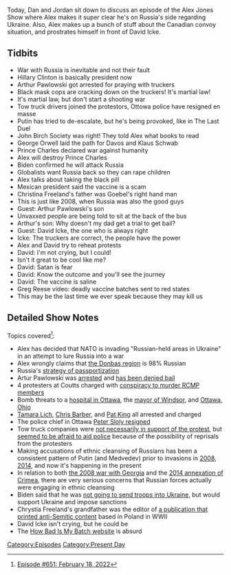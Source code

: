{{DEFAULTSORT:
    #_EPISODE_0651:February 18, 2022
}}{{Episode
    | title           = February 18, 2022
    | caption         = [https://knowledgefight.libsyn.com/651-february-18-2022 Listen to this episode on Libsyn]
    | episodeNumber   = 651
    | length          = 01:46:56
    | airDate         = February 21, 2022
    | coverageDate    = February 18, 2022
    | episodeType     = [[:Category:Present Day|Present Day]]
    | appearance      = [[Hillary Clinton]], [[Arthur Pawlowski]], [[Vladimir Putin]], [[George Orwell]], [[Prince Charles]], [[Christina Freeland]], [[David Icke]], [[Greg Reese]]
    | previousEpisode = [[650: July 17, 2003]]
    | nextEpisode     = [[652: February 21-24, 2022]]
}}

{{Stub}}

Today, Dan and Jordan sit down to discuss an episode of the Alex Jones Show where Alex makes it super clear he's on Russia's side regarding Ukraine.  Also, Alex makes up a bunch of stuff about the Canadian convoy situation, and prostrates himself in front of David Icke.

==Tidbits==

*War with Russia is inevitable and not their fault
*Hillary Clinton is basically president now
*Arthur Pawlowski got arrested for praying with truckers
*Black mask cops are cracking down on the truckers! It's martial law!
*It's martial law, but don't start a shooting war
*Tow truck drivers joined the protestors, Ottowa police have resigned en masse
*Putin has tried to de-escalate, but he's being provoked, like in The Last Duel
*John Birch Society was right! They told Alex what books to read
*George Orwell laid the path for Davos and Klaus Schwab
*Prince Charles declared war against humanity
*Alex will destroy Prince Charles
*Biden confirmed he will attack Russia
*Globalists want Russia back so they can rape children
*Alex talks about taking the black pill
*Mexican president said the vaccine is a scam
*Christina Freeland's father was Goebel's right hand man
*This is just like 2008, when Russia was also the good guys
*Guest: Arthur Pawlowski's son
*Unvaxxed people are being told to sit at the back of the bus
*Arthur's son: Why doesn't my dad get a trial to get bail?
*Guest: David Icke, the one who is always right
*Icke: The truckers are correct, the people have the power
*Alex and David try to reheat protests
*David: I'm not crying, but I could!
*Isn't it great to be cool like me?
*David: Satan is fear
*David: Know the outcome and you'll see the journey
*David: The vaccine is saline
*Greg Reese video: deadly vaccine batches sent to red states
*This may be the last time we ever speak because they may kill us

==Detailed Show Notes==

Topics covered<ref>[https://knowledgefight.com/research/2022/2/20/episode-651-february-18-2022 Episode #651: February 18, 2022]</ref>:

*Alex has decided that NATO is invading "Russian-held areas in Ukraine" in an attempt to lure Russia into a war
*Alex wrongly claims that [https://web.archive.org/web/20111217151026/http://2001.ukrcensus.gov.ua/eng/results/general/nationality/ the Donbas region] is 98% Russian
*Russia's [https://huri.harvard.edu/files/huri/files/idp_report_3_burkhardt_et_al.pdf?m=1642520438 strategy of passportization]
*Artur Pawlowski was [https://www.cbc.ca/news/canada/calgary/pawlowski-charges-bail-denied-coutts-protest-blockade-1.6354354 arrested] and [https://calgaryherald.com/news/crime/street-church-minister-to-remain-behind-bars-pending-trial-for-allegedly-inciting-border-blockade has been denied bail]
*4 protesters at Coutts charged with [https://www.cbc.ca/news/canada/calgary/coutts-protest-charges-laid-court-appearance-bail-1.6352482 conspiracy to murder RCMP members]
*Bomb threats to a [https://o.canada.com/news/local-news/all-clear-given-after-bomb-threat-at-the-ottawa-hospital hospital in Ottawa], the [https://www.cbc.ca/news/canada/windsor/windsor-bomb-threat-arrest-1.6355526 mayor of Windsor], and [https://www.beaconjournal.com/story/news/2022/02/11/akron-area-man-calls-ottawa-ohio-make-bomb-threat-canada/6753322001/ Ottawa, Ohio]
*[https://www.cbc.ca/news/canada/ottawa/tamara-lich-bail-hearing-february-19-1.6358307 Tamara Lich], [https://www.cbc.ca/news/canada/ottawa/convoy-organizers-charged-bail-1.6357263 Chris Barber], and [https://www.cbc.ca/news/canada/ottawa/king-charges-ottawa-police-convoy-1.6358079 Pat King] all arrested and charged
*The police chief in Ottawa [https://www.nytimes.com/live/2022/02/15/world/canada-protests-news Peter Sloly resigned]
*Tow truck companies were [https://www.newsweek.com/canadian-towing-company-ignore-trudeau-order-disrupt-trucker-protests-1679957 not necessarily in support of the protest], but [https://globalnews.ca/news/8625386/canada-convoy-blockades-towing-companies/ seemed to be afraid to aid police] because of the possibility of reprisals from the protesters
*Making accusations of ethnic cleansing of Russians has been a consistent pattern of Putin (and Medvedev) prior to invasions in [https://www.reuters.com/article/idUSLC605039 2008], [https://www.cbc.ca/news/world/vladimir-putin-says-russia-will-not-allow-ethnic-cleansing-in-ukraine-1.2837324 2014], and now it's happening in the present
*In relation to both [https://www.theguardian.com/world/2021/jan/21/russia-human-rights-violation-georgia-war-echr-ruling the 2008 war with Georgia] and the [https://www.nytimes.com/2016/05/20/opinion/russia-is-trying-to-wipe-out-crimeas-tatars.html 2014 annexation of Crimea], there are very serious concerns that Russian forces actually were engaging in ethnic cleansing
*Biden said that he was [https://www.whitehouse.gov/briefing-room/speeches-remarks/2022/02/18/remarks-by-president-biden-providing-an-update-on-russia-and-ukraine-2/ not going to send troops into Ukraine], but would support Ukraine and impose sanctions
*Chrystia Freeland's grandfather was the editor of [https://www.theglobeandmail.com/news/politics/freeland-knew-her-grandfather-was-editor-of-nazi-newspaper/article34236881/ a publication that printed anti-Semitic content] based in Poland in WWII
*David Icke isn't crying, but he could be
*The [https://howbad.info/index.html How Bad Is My Batch website] is absurd

[[Category:Episodes]]
[[Category:Present Day]]
